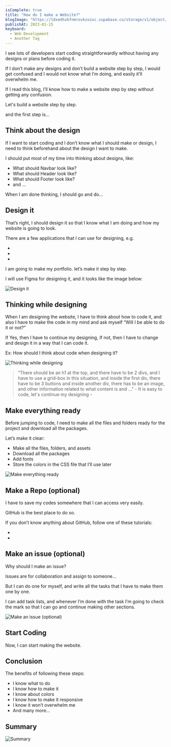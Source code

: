 ```yaml
---
isComplete: true
title: "How do I make a Website?"
blogImage: "https://ldxedhzbfnmrovkzozxc.supabase.co/storage/v1/object/public/blog/how%20do%20I%20make%20a%20website/How%20do%20I%20make%20a%20Website_.png"
publishAt: 2023-01-15
keyboard:
  - Web Development
  - Another Tag
---
```


I see lots of developers start coding straightforwardly without having any designs or plans before coding it.

If I don’t make any designs and don’t build a website step by step, I would get confused and I would not know what I’m doing, and easily it’ll overwhelm me.

If I read this blog, I’ll know how to make a website step by step without getting any confusion.

Let's build a website step by step.

and the first step is...

## Think about the design

If I want to start coding and I don’t know what I should make or design, I need to think beforehand about the design I want to make.

I should put most of my time into thinking about designs, like:

- What should Navbar look like?
- What should Header look like?
- What should Footer look like?
- and …

When I am done thinking, I should go and do…

## Design it

That’s right, I should design it so that I know what I am doing and how my website is going to look.

There are a few applications that I can use for designing, e.g.

- <LinkMetadata link="https://www.figma.com/" />
- <LinkMetadata link="https://helpx.adobe.com/xd/get-started.html" />
- <LinkMetadata link="https://penpot.app/" />

I am going to make my portfolio. let’s make it step by step.

I will use Figma for designing it, and it looks like the image below:

<Image
  alt="Design it"
  src="https://ldxedhzbfnmrovkzozxc.supabase.co/storage/v1/object/public/blog/how%20do%20I%20make%20a%20website/design%20it.png"
  width={695}
  height={419}
  priority
/>

## Thinking while designing

When I am designing the website, I have to think about how to code it, and also I have to make the code in my mind and ask myself “Will I be able to do it or not?”

If Yes, then I have to continue my designing, If not, then I have to change and design it in a way that I can code it.

Ex: How should I think about code when designing it?

<Image
  alt="Thinking while designing"
  src="https://ldxedhzbfnmrovkzozxc.supabase.co/storage/v1/object/public/blog/how%20do%20I%20make%20a%20website/thinking%20while%20designing.png"
  width={695}
  height={419}
  priority
/>

> “There should be an h1 at the top, and there have to be 2 divs, and I have to use a grid-box in this situation, and inside the first div, there have to be 3 buttons and inside another div, there has to be an image, and other information related to what content is and …" - It is easy to code, let's continue my designing -

## Make everything ready

Before jumping to code, I need to make all the files and folders ready for the project and download all the packages.

Let’s make it clear:

- Make all the files, folders, and assets
- Download all the packages
- Add fonts
- Store the colors in the CSS file that I’ll use later

<Image
  alt="Make everything ready"
  src="https://ldxedhzbfnmrovkzozxc.supabase.co/storage/v1/object/public/blog/how%20do%20I%20make%20a%20website/make%20everything%20ready.png"
  width={695}
  height={419}
  priority
/>

## Make a Repo (optional)

I have to save my codes somewhere that I can access very easily.

GitHub is the best place to do so.

If you don’t know anything about GitHub, follow one of these tutorials:

- <LinkMetadata link="https://youtu.be/HkdAHXoRtos" />
- <LinkMetadata link="https://youtu.be/apGV9Kg7ics" />

## Make an issue (optional)

Why should I make an issue?

Issues are for collaboration and assign to someone…

But I can do one for myself, and write all the tasks that I have to make them one by one.

I can add task lists, and whenever I’m done with the task I’m going to check the mark so that I can go and continue making other sections.

<Image
  alt="Make an issue (optional)"
  src="https://ldxedhzbfnmrovkzozxc.supabase.co/storage/v1/object/public/blog/how%20do%20I%20make%20a%20website/make%20an%20issue.png"
  width={695}
  height={419}
  priority
/>

## Start Coding

Now, I can start making the website.

## Conclusion

The benefits of following these steps:

- I know what to do
- I know how to make it
- I know about colors
- I know how to make it responsive
- I know it won’t overwhelm me
- And many more…

## Summary

<Image
  alt="Summary"
  src="https://ldxedhzbfnmrovkzozxc.supabase.co/storage/v1/object/public/blog/how%20do%20I%20make%20a%20website/b59778d9-b7f0-419f-b7c6-ffae9383105e.avif"
  width={695}
  height={695}
  priority
/>
